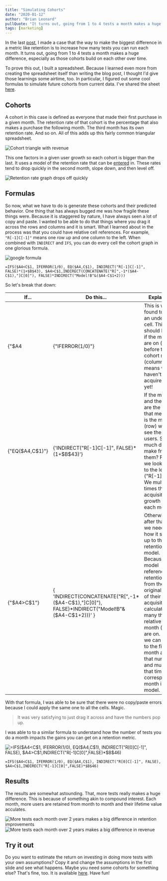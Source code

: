 ```yaml
---
title: "Simulating Cohorts"
date: "2020-01-12"
author: "Brian Leonard"
pullQuote: "It turns out, going from 1 to 4 tests a month makes a huge difference, especially as those cohorts build on each other over time."
tags: [marketing]
---
```


In the last [post](./the-shots-you-get-to-take), I made a case that the way to make the biggest difference in a metric like retention is to increase how many tests you can run each month. It turns out, going from 1 to 4 tests a month makes a huge difference, especially as those cohorts build on each other over time.

To prove this out, I built a spreadsheet. Because I learned even more from creating the spreadsheet itself than writing the blog post, I thought I'd give those learnings some airtime, too. In particular, I figured out some cool formulas to simulate future cohorts from current data. I've shared the sheet [here](https://docs.google.com/spreadsheets/d/1gEZhCRxdmydugAn88UaZDD0U-XjZ9o-fzBbZ7h1EU3Q/edit).

## Cohorts

A cohort in this case is defined as everyone that made their first purchase in a given month. The retention rate of that cohort is the percentage that also makes a purchase the following month. The third month has its own retention rate. And so on. All of this adds up this fairly common triangular spreadsheet.

<Image
  maxHeight={250}
  alt="Cohort triangle with revenue"
  src="cohort-generation/triangle.png"
/>

This one factors in a given user growth so each cohort is bigger than the last. It uses a model of the retention rate that can be [entered](https://docs.google.com/spreadsheets/d/1gEZhCRxdmydugAn88UaZDD0U-XjZ9o-fzBbZ7h1EU3Q/edit#gid=793886651) in. These rates tend to drop quickly in the second month, slope down, and then level off.

<Image
  centered
  maxHeight={350}
  alt="Retention rate graph drops off quickly"
  src="cohort-generation/retention-rate-graph.png"
/>

## Formulas

So now, what we have to do is generate these cohorts and their predicted behavior. One thing that has always bugged me was how fragile these things were. Because it is staggered by nature, I have always seen a lot of copy and paste. I wanted to be able to do that things where you drag it across the rows and columns and it is smart. What I learned about in the process was that you could have relative cell references. For example, `"R[-1]C[-1]"` means one row up and one column to the left. When combined with `INDIRECT` and `IFS`, you can do every cell the cohort graph in one glorious formula.

<Image alt="google formula" src="cohort-generation/formula-cohort.png" />

`=IFS($A4<C$1, IFERROR(1/0), EQ($A4,C$1), INDIRECT("R[-1]C[-1]", FALSE)*(1+$B$43), $A4>C$1,INDIRECT(CONCATENATE("R[",-1*($A4-C$1),"]C[0]"), FALSE)*INDIRECT("Model!B"&($A4-C$1+2)))`

So let's break that down:

<table className="formula-table">
  <style>{`
     .formula-table td, .formula-table th {
      border: 1px solid black;
      border-collapse: collapse;
      text-align: center;
      padding: 10px;
    }
  `}</style>
  <thead>
    <tr>
      <th>If...</th>
      <th>Do this...</th>
      <th>Explanation</th>
    </tr>
  </thead>
  <tbody>
    <tr>
      <td>{"$A4<C$1"}</td>
      <td>{"IFERROR(1/0)"}</td>
      <td>
        This is way I found to be like an undefined cell. This should happen if
        the month we are on (row) is before the cohort month (column). That
        means we haven't acquired them yet!
      </td>
    </tr>
    <tr>
      <td>{"EQ($A4,C$1)"}</td>
      <td>{'INDIRECT("R[-1]C[-1]", FALSE)*(1+$B$43)'}</td>
      <td>
        If the month and the cohort are the same, that means this is the month
        (row) we first see these users. So how much did we make from them? For
        that we look up and to the left ("R[-1]C[-1]"). We multiple this times
        the acquisition growth rate each month.
      </td>
    </tr>
    <tr>
      <td>{"$A4>C$1"}</td>
      <td>
        {
          'INDIRECT(CONCATENATE("R[",-1*($A4-C$1),"]C[0]"), FALSE)*INDIRECT("Model!B"&($A4-C$1+2)))'
        }
      </td>
      <td>
        Otherwise, it's after that and we need to see how it stacks up to the
        retention model. Because the model references the retention rate from
        the original month of their acquisition, we calculate how many that is
        relative to the month (row) we are on. Then, we can go up to the first
        month and get that number and multiply that time the corresponding month
        in the model.
      </td>
    </tr>
  </tbody>
</table>

With that formula, I was able to be sure that there were no copy/paste errors because I could apply the same one to all the cells. Magic.

> It was very satisfying to just drag it across and have the numbers pop up.

I was able to to a similar formula to understand how the number of tests you do a month impacts the gains you can get on a retention metric.

<Image
  alt='=IFS($A4<C$1, IFERROR(1/0), EQ($A4,C$1), INDIRECT("R[0]C[-1]", FALSE), $A4>C$1,INDIRECT("R[-1]C[0]",FALSE)*$B$46)'
  src="cohort-generation/formula-tests.png"
/>

`=IFS($A4<C$1, IFERROR(1/0), EQ($A4,C$1), INDIRECT("R[0]C[-1]", FALSE), $A4>C$1,INDIRECT("R[-1]C[0]",FALSE)*$B$46)`

## Results

The results are somewhat astounding. That, more tests really makes a huge difference. This is because of something akin to compound interest. Each month, more users are retained from month to month and their lifetime value acculates.

<Image
  centered
  maxHeight={350}
  alt="More tests each month over 2 years makes a big difference in retention improvements"
  src="cohort-generation/graph-test-lift.png"
/>
<Image
  centered
  maxHeight={350}
  alt="More tests each month over 2 years makes a big difference in revenue"
  src="cohort-generation/graph-revenue-lift.png"
/>

## Try it out

Do you want to estimate the return on investing in doing more tests with your own assumptions? Copy it and change the assumptions in the first slide and see what happens. Maybe you need some cohorts for something else? That's fine, too. It is available [here](https://docs.google.com/spreadsheets/d/1gEZhCRxdmydugAn88UaZDD0U-XjZ9o-fzBbZ7h1EU3Q/edit). Have fun!
